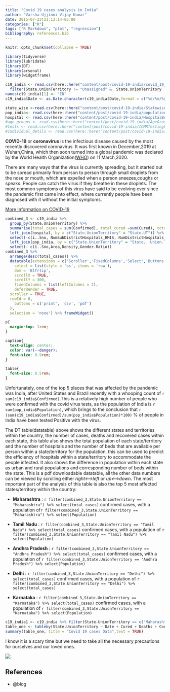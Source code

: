 ```yaml
---
title: "Covid 19 cases analysis in India"
author: "Varsha Ujjinni Vijay Kumar"
date: 2015-07-23T21:13:14-05:00
categories: ["R"]
tags: ["R Markdown", "plot", "regression"]
bibliography: references.bib
---
```


```r
knitr::opts_chunk$set(collapse = TRUE)
```

```r
library(tidyverse)
library(lubridate)
library(DT)
library(arsenal)
library(widgetframe)
```


```r
c19_india <- read.csv(here::here("content/post/covid-19-india/covid_19_india.csv")) %>% 
  filter(State.UnionTerritory != "Unassigned" &  State.UnionTerritory != "Cases being reassigned to states")
names(c19_india)[1] <- "ID"
c19_india$Date <- as.Date.character(c19_india$Date,format = c("%d/%m/%y"))

state_wise <-read.csv(here::here("content/post/covid-19-india/StatewiseTestingDetails.csv"))
pop_india<- read.csv(here::here("content/post/covid-19-india/population_india_census2011.csv"))
hospital <- read.csv(here::here("content/post/covid-19-india/HospitalBedsIndia.csv"))
#age_groups <- read.csv(here::here("content/post/covid-19-india/AgeGroupDetails.csv"))
#tests <- read.csv(here::here("content/post/covid-19-india/ICMRTestingLabs.csv"))
#individual_detils <- read.csv(here::here("content/post/covid-19-india/IndividualDetails.csv"))
```


**COVID-19** or **coronavirus** is the infectious disease caused by the most recently discovered coronavirus. It was first known in December,2019 at Wuhan,China, which then soon turned into a global pandemic was declared by the World Health Organization([WHO](https://www.euro.who.int/en/health-topics/health-emergencies/coronavirus-covid-19)) on 11 March,2020.

There are many ways that the virus is currently spreading, but it started out to be spread primarily from person to person through small droplets from the nose or mouth, which are expelled when a person sneezes,coughs or speaks. People can catch the virus if they breathe in these droplets. The most common symptoms of this virus have said to be evolving ever since the pandemic first came into effect, where currently people have been diagnosed with it without the initial symptoms. 

[More Information on COVID-19](https://www.who.int/emergencies/diseases/novel-coronavirus-2019/question-and-answers-hub/q-a-detail/q-a-coronaviruses)


```r
combined_3 <- c19_india %>% 
  group_by(State.UnionTerritory) %>%  
  summarise(total_cases = sum(Confirmed), total_cured =sum(Cured), total_deaths = sum(Deaths)) %>% 
  left_join(hospital, by = c("State.UnionTerritory" = "State.UT")) %>%  
  select(-c(ï..Sno, NumSubDistrictHospitals_HMIS, NumDistrictHospitals_HMIS, NumRuralHospitals_NHP18, NumUrbanHospitals_NHP18)) %>% 
  left_join(pop_india, by = c("State.UnionTerritory" = "State...Union.Territory")) %>%
  select(- c(ï..Sno,Area,Density,Gender.Ratio))
combined_3 %>% 
  arrange(desc(total_cases)) %>% 
  datatable(extensions = c('Scroller','FixedColumns','Select','Buttons'), options = list(
    select = list(style = 'os', items = 'row'),
    dom = 'Blfrtip',
    scrollX = TRUE,
    scrollY = 300,
    fixedColumns = list(leftColumns = 2),
    deferRender = TRUE,
  scroller = TRUE,
  rowId = 0,
    buttons = c('print', 'csv', 'pdf')
  ),
  selection = 'none') %>% frameWidget()
```



```css
p{
  margin-top: 1rem;
}

caption{
  text-align: center;
  color: var(--danger);
  font-size: 0.9rem;
}

table{
  font-size: 0.5rem;
}
```




Unfortunately, one of the top 5 places that was affected by the pandemic was India, after United States and Brazil recently with a whooping count of `r sum(c19_india$Confirmed)`.This is a relatively high number of people who were confirmed with the covid virus tests, as the population of India is `r sum(pop_india$Population)`, which brings to the conclusion that 
`r (sum(c19_india$Confirmed)/sum(pop_india$Population)*100)` % of people in India have been tested Positive with the virus.

The DT table(datatable) above shows the different states and territories within the country, the number of cases, deaths and recovered cases within each state, this table also shows the total population of each state/territory and the number of hospitals and the number of beds that are available per person within a state/territory for the population, this can be used to predict the efficiency of hospitals within a state/territory to accommodate the people infected. It also shows the difference in population within each state as urban and rural populations and corresponding number of beds within the state. This is a pdf downloadable datatable, all the other data numbers can be viewed by scrolling either *right<-->left* or *up<-->down*.
The most important part of the analysis of this table is also the top 5 most affected states/territory within the country:

- **Maharashtra** : `r filter(combined_3,State.UnionTerritory == "Maharashtra") %>% select(total_cases)` confirmed cases, with a population of`r filter(combined_3,State.UnionTerritory == "Maharashtra") %>% select(Population)`

- **Tamil Nadu** : `r filter(combined_3,State.UnionTerritory == "Tamil Nadu") %>% select(total_cases)` confirmed cases, with a population of `r filter(combined_3,State.UnionTerritory == "Tamil Nadu") %>% select(Population)`

- **Andhra Pradesh** : `r filter(combined_3,State.UnionTerritory == "Andhra Pradesh") %>% select(total_cases)` confirmed cases, with a population of `r filter(combined_3,State.UnionTerritory == "Andhra Pradesh") %>% select(Population)`

- **Delhi** : `r filter(combined_3,State.UnionTerritory == "Delhi") %>% select(total_cases)` confirmed cases, with a population of  `r filter(combined_3,State.UnionTerritory == "Delhi") %>% select(total_cases)`

- **Karnataka** : `r filter(combined_3,State.UnionTerritory == "Karnataka") %>% select(total_cases)` confirmed cases, with a population of `r filter(combined_3,State.UnionTerritory == "Karnataka") %>% select(Population)` 



```r
c19_india1 <- c19_india %>% filter(State.UnionTerritory == c("Maharashtra","Tamil Nadu","Andhra Pradesh","Delhi","Karnataka"))
table_one <- tableby(State.UnionTerritory ~ Date + Cured + Deaths + Confirmed , data = c19_india1)
summary(table_one, title = "Covid 19 cases Data",text = TRUE) 
```




I know it is a scary time but we need to take all the necessary precautions for ourselves and our loved ones.

![](https://media.giphy.com/media/Qu1fT51CG14ksIkASL/giphy.gif)


## References

- @blog